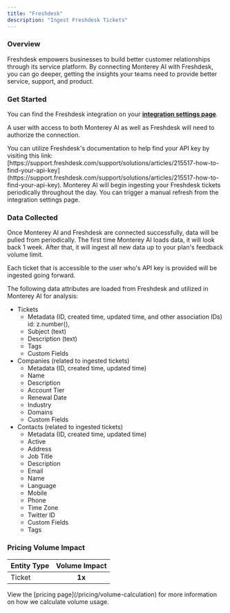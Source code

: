 ```yaml
---
title: "Freshdesk"
description: "Ingest Freshdesk Tickets"
---
```


### Overview

Freshdesk empowers businesses to build better customer relationships through its service platform. By connecting Monterey AI with Freshdesk, you can go deeper, getting the insights your teams need to provide better service, support, and product.

### Get Started

You can find the Freshdesk integration on your **[integration settings page](https://app.monterey.ai/w/default/settings/integrations/freshdesk)**.

A user with access to both Monterey AI as well as Freshdesk will need to authorize the connection.

<Steps>
  <Step title='Go to "Settings"' />
  <Step title='Click "Integrations" in the navigation menu' />
  <Step title='Click "Freshdesk"' />
  <Step title='Enter your subdomain, e.g. if your Freshdesk domain is "mycompany.freshdesk.com", enter "mycompany"' />
  <Step title="Enter your API key, which can be found in your Freshdesk account settings">
    You can utilize Freshdesk's documentation to help find your API key by
    visiting this link:
    [https://support.freshdesk.com/support/solutions/articles/215517-how-to-find-your-api-key](https://support.freshdesk.com/support/solutions/articles/215517-how-to-find-your-api-key).
  </Step>
  <Step title="Once confirmed, you are complete.">
    Monterey AI will begin ingesting your Freshdesk tickets periodically
    throughout the day. You can trigger a manual refresh from the integration
    settings page.
  </Step>
</Steps>

### Data Collected

Once Monterey AI and Freshdesk are connected successfully, data will be pulled from periodically. The first time Monterey AI loads data, it will look back 1 week. After that, it will ingest all new data up to your plan's feedback volume limit.

Each ticket that is accessible to the user who's API key is provided will be ingested going forward.

The following data attributes are loaded from Freshdesk and utilized in Monterey AI for analysis:

- Tickets
  - Metadata (ID, created time, updated time, and other association IDs)
    id: z.number(),
  - Subject (text)
  - Description (text)
  - Tags
  - Custom Fields
- Companies (related to ingested tickets)
  - Metadata (ID, created time, updated time)
  - Name
  - Description
  - Account Tier
  - Renewal Date
  - Industry
  - Domains
  - Custom Fields
- Contacts (related to ingested tickets)
  - Metadata (ID, created time, updated time)
  - Active
  - Address
  - Job Title
  - Description
  - Email
  - Name
  - Language
  - Mobile
  - Phone
  - Time Zone
  - Twitter ID
  - Custom Fields
  - Tags

### Pricing Volume Impact

| Entity Type | Volume Impact |
| :---------- | :-----------: |
| Ticket      |    **1x**     |

<Info>
  View the [pricing page](/pricing/volume-calculation) for more information on
  how we calculate volume usage.
</Info>
